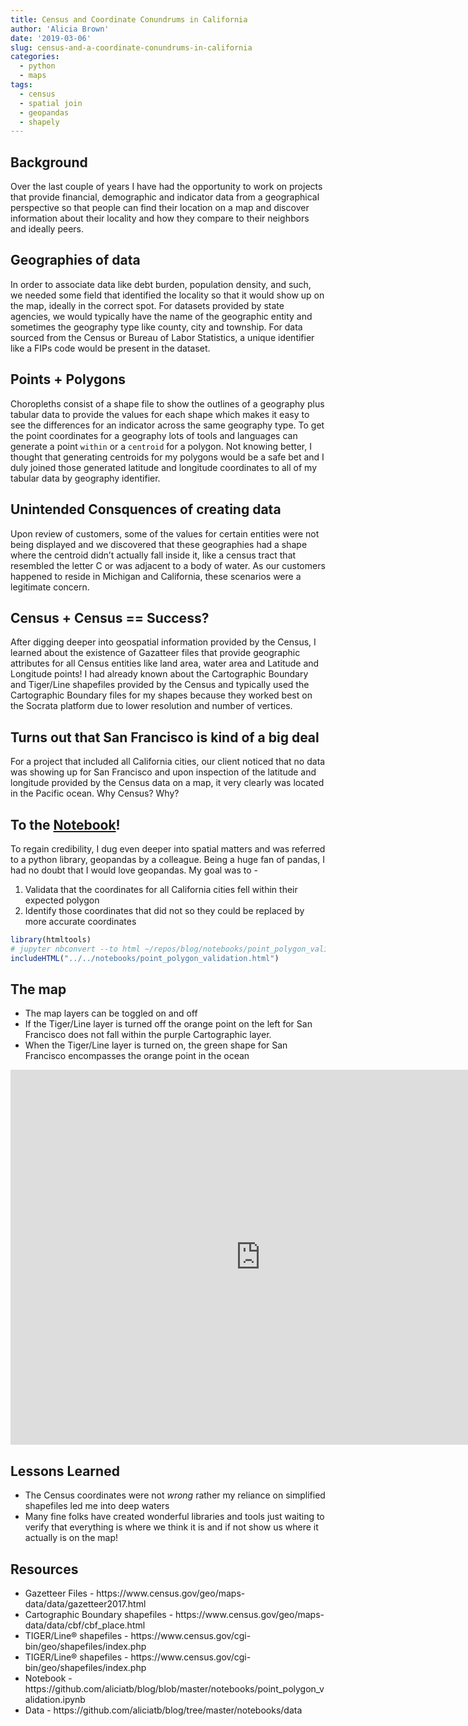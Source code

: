 ```yaml
---
title: Census and Coordinate Conundrums in California
author: 'Alicia Brown'
date: '2019-03-06'
slug: census-and-a-coordinate-conundrums-in-california
categories:
  - python
  - maps
tags:
  - census
  - spatial join
  - geopandas
  - shapely
---
```


## Background

Over the last couple of years I have had the opportunity to work on projects that provide financial, demographic and indicator data from a geographical perspective so that people can find their location on a map and discover information about their locality and how they compare to their neighbors and ideally peers.

## Geographies of data

In order to associate data like debt burden, population density, and such, we needed some field that identified the locality so that it would show up on the map, ideally in the correct spot. For datasets provided by state agencies, we would typically have the name of the geographic entity and sometimes the geography type like county, city and township. For data sourced from the Census or Bureau of Labor Statistics, a unique identifier like a FIPs code would be present in the dataset.

## Points + Polygons

Choropleths consist of a shape file to show the outlines of a geography plus tabular data to provide the values for each shape which makes it easy to see the differences for an indicator across the same geography type. To get the point coordinates for a geography lots of tools and languages can generate a point `within` or a `centroid` for a polygon. Not knowing better, I thought that generating centroids for my polygons would be a safe bet and I duly joined those generated latitude and longitude coordinates to all of my tabular data by geography identifier.

## Unintended Consquences of creating data

Upon review of customers, some of the values for certain entities were not being displayed and we discovered that these geographies had a shape where the centroid didn't actually fall inside it, like a census tract that resembled the letter C or was adjacent to a body of water. As our customers happened to reside in Michigan and California, these scenarios were a legitimate concern.

## Census + Census == Success?

After digging deeper into geospatial information provided by the Census, I learned about the existence of Gazatteer files that provide geographic attributes for all Census entities like land area, water area and Latitude and Longitude points! I had already known about the Cartographic Boundary and Tiger/Line shapefiles provided by the Census and typically used the Cartographic Boundary files for my shapes because they worked best on the Socrata platform due to lower resolution and number of vertices.

## Turns out that San Francisco is kind of a big deal

For a project that included all California cities, our client noticed that no data was showing up for San Francisco and upon inspection of the latitude and longitude provided by the Census data on a map, it very clearly was located in the Pacific ocean. Why Census? Why?


## To the [Notebook](https://github.com/aliciatb/blog/blob/master/notebooks/point_polygon_validation.ipynb)!

To regain credibility, I dug even deeper into spatial matters and was referred to a python library, geopandas by a colleague. Being a huge fan of pandas, I had no doubt that I would love geopandas. My goal was to - 

1. Validata that the coordinates for all California cities fell within their expected polygon
2. Identify those coordinates that did not so they could be replaced by more accurate coordinates

```r
library(htmltools)
# jupyter nbconvert --to html ~/repos/blog/notebooks/point_polygon_validation.ipynb
includeHTML("../../notebooks/point_polygon_validation.html")
```

## The map

- The map layers can be toggled on and off
- If the Tiger/Line layer is turned off the orange point on the left for San Francisco does not fall within the purple Cartographic layer.
- When the Tiger/Line layer is turned on, the green shape for San Francisco encompasses the orange point in the ocean

<iframe width="800" height="600" src="https://alicia.data.socrata.com/dataset/4%20California%20Cities%20and%20Tiger%2FLine%20vs%20Cartographic%20Shapefile%20Map/v8jq-5yuj/embed?width=800&height=600" frameborder="0" style="border:0" allowfullscreen></iframe>

## Lessons Learned
- The Census coordinates were not _wrong_ rather my reliance on simplified shapefiles led me into deep waters
- Many fine folks have created wonderful libraries and tools just waiting to verify that everything is where we think it is and if not show us where it actually is on the map!

## Resources
* Gazetteer Files - https://www.census.gov/geo/maps-data/data/gazetteer2017.html
* Cartographic Boundary shapefiles -  https://www.census.gov/geo/maps-data/data/cbf/cbf_place.html
* TIGER/Line® shapefiles - https://www.census.gov/cgi-bin/geo/shapefiles/index.php
* TIGER/Line® shapefiles - https://www.census.gov/cgi-bin/geo/shapefiles/index.php
* Notebook - https://github.com/aliciatb/blog/blob/master/notebooks/point_polygon_validation.ipynb
* Data - https://github.com/aliciatb/blog/tree/master/notebooks/data